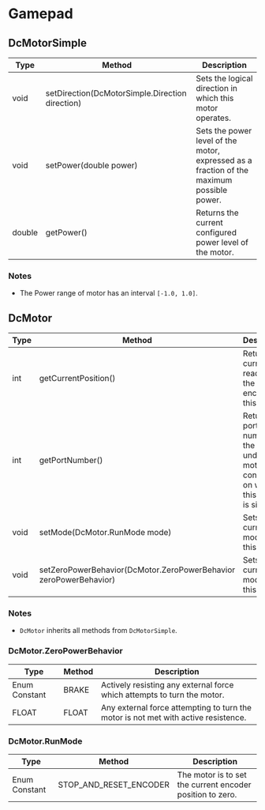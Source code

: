 # Gamepad

## DcMotorSimple

| Type   | Method                                          | Description                                                                               |
| ------ | ----------------------------------------------- | ----------------------------------------------------------------------------------------- |
| void   | setDirection(DcMotorSimple.Direction direction) | Sets the logical direction in which this motor operates.                                  |
| void   | setPower(double power)                          | Sets the power level of the motor, expressed as a fraction of the maximum possible power. |
| double | getPower()                                      | Returns the current configured power level of the motor.                                  |

### Notes

- The Power range of motor has an interval `[-1.0, 1.0]`.

## DcMotor

| Type | Method                                                            | Description                                                                                 |
| ---- | ----------------------------------------------------------------- | ------------------------------------------------------------------------------------------- |
| int  | getCurrentPosition()                                              | Returns the current reading of the encoder for this motor.                                  |
| int  | getPortNumber()                                                   | Returns the port number on the underlying motor controller on which this motor is situated. |
| void | setMode(DcMotor.RunMode mode)                                     | Sets the current run mode for this motor.                                                   |
| void | setZeroPowerBehavior(DcMotor.ZeroPowerBehavior zeroPowerBehavior) | Sets the current run mode for this motor.                                                   |

### Notes

- `DcMotor` inherits all methods from `DcMotorSimple`.

### DcMotor.ZeroPowerBehavior

| Type          | Method | Description                                                                        |
| ------------- | ------ | ---------------------------------------------------------------------------------- |
| Enum Constant | BRAKE  | Actively resisting any external force which attempts to turn the motor.            |
| FLOAT         | FLOAT  | Any external force attempting to turn the motor is not met with active resistence. |

### DcMotor.RunMode

| Type          | Method                 | Description                                               |
| ------------- | ---------------------- | --------------------------------------------------------- |
| Enum Constant | STOP_AND_RESET_ENCODER | The motor is to set the current encoder position to zero. |
